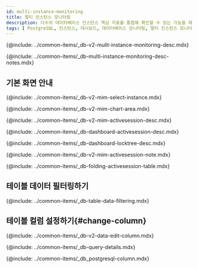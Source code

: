```yaml
---
id: multi-instance-monitoring
title: 멀티 인스턴스 모니터링
description: 다수의 데이터베이스 인스턴스 핵심 지표를 통합해 확인할 수 있는 기능을 제공합니다.
tags: [ PostgreSQL, 인스턴스, 대시보드, 데이터베이스 모니터링, 멀티 인스턴스 모니터링 ]
---
```



<Note product='PostgreSQL' link='../postgresql-v1/multi-instance-monitoring' />

<!-- 개요-->
{@include: ../common-items/_db-v2-mulit-instance-monitoring-desc.mdx}

{@include: ../common-items/_db-multi-instance-monitoring-desc-notes.mdx}

## 기본 화면 안내

<ProdImg img='db-multi-instance.png' desc='멀티 인스턴스 모니터링' />

<!-- 인스턴스 선택-->
{@include: ../common-items/_db-v2-mim-select-instance.mdx}

<!-- 차트영역-->
{@include: ../common-items/_db-v2-mim-chart-area.mdx}

{@include: ../common-items/_db-v2-mim-activesession-desc.mdx}

{@include: ../common-items/_db-dashboard-activesession-desc.mdx}

{@include: ../common-items/_db-dashboard-locktree-desc.mdx}

{@include: ../common-items/_db-v2-mim-activesession-note.mdx}

{@include: ../common-items/_db-folding-activesession-table.mdx}

## 테이블 데이터 필터링하기

{@include: ../common-items/_db-table-data-filtering.mdx}

## 테이블 컬럼 설정하기{#change-column}

{@include: ../common-items/_db-v2-data-edit-column.mdx}

<!--쿼리 자세히 보기-->
{@include: ../common-items/_db-query-details.mdx} 

<!-- 컬럼 정보 안내 -->
{@include: ../common-items/_db_postgresql-column.mdx}